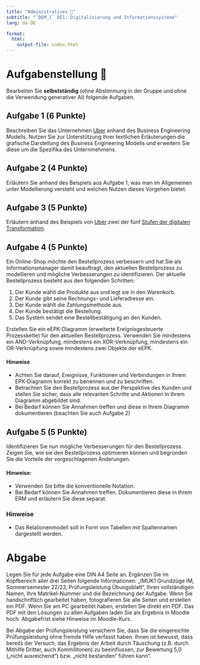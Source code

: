 ```yaml
---
title: "Administratives 🧐"
subtitle: "`DEM_1` DE1: Digitalisierung und Informationssysteme"
lang: de-DE

format: 
  html:
    output-file: index.html
---
```


# Aufgabenstellung 🧐 {visibility="hidden"}

Bearbeiten Sie __selbstständig__ (ohne Abstimmung in der Gruppe und ohne die Verwendung generativer AI) folgende Aufgaben.

## Aufgabe 1 (6 Punkte)

Beschreiben Sie das Unternehmen [Uber](https://uber.com) anhand des Business Engineering Modells. Nutzen Sie zur Unterstützung Ihrer textlichen Erläuterungen die grafische Darstellung des Business Engineering Modells und erweitern Sie diese um die Spezifika des Unternmehmens.

## Aufgabe 2 (4 Punkte)

Erläutern Sie anhand des Beispiels aus Aufgabe 1, was man im Allgemeinen unter Modellierung versteht und welchen Nutzen dieses Vorgehen bietet.

## Aufgabe 3 (5 Punkte)

Erläutern anhand des Beispiels von [Uber](https://uber.com) zwei der fünf [Stufen der digitalen Transformation](/lectures/DE1/22WT/2/#Stufen).

## Aufgabe 4 (5 Punkte)

Ein Online-Shop möchte den Bestellprozess verbessern und hat Sie als Informationsmanager damit beauftragt, den aktuellen Bestellprozess zu modellieren und mögliche Verbesserungen zu identifizieren. Der aktuelle Bestellprozess besteht aus den folgenden Schritten:

1. Der Kunde wählt die Produkte aus und legt sie in den Warenkorb.
2. Der Kunde gibt seine Rechnungs- und Lieferadresse ein.
3. Der Kunde wählt die Zahlungsmethode aus.
4. Der Kunde bestätigt die Bestellung.
5. Das System sendet eine Bestellbestätigung an den Kunden.

Erstellen Sie ein eEPK-Diagramm (erweiterte Ereignisgesteuerte Prozesskette) für den aktuellen Bestellprozess. Verwenden Sie mindestens ein AND-Verknüpfung, mindestens ein XOR-Verknüpfung, mindestens ein OR-Verknüpfung sowie mindestens zwei Objekte der eEPK.

#### Hinweise 

- Achten Sie darauf, Ereignisse, Funktionen und Verbindungen in Ihrem EPK-Diagramm korrekt zu benennen und zu beschriften.
- Betrachten Sie den Bestellprozess aus der Perspektive des Kunden und stellen Sie sicher, dass alle relevanten Schritte und Aktionen in Ihrem Diagramm abgebildet sind.
- Bei Bedarf können Sie Annahmen treffen und diese in Ihrem Diagramm dokumentieren (beachten Sie auch Aufgabe 2)

## Aufgabe 5 (5 Punkte)

Identifizieren Sie nun mögliche Verbesserungen für den Bestellprozess. Zeigen Sie, wie sie den Bestellprozess optimieren können und begründen Sie die Vorteile der vorgeschlagenen Änderungen.

#### Hinweise:

- Verwenden Sie bitte die konventionelle Notation.
- Bei Bedarf können Sie Annahmen treffen. Dokumentieren diese in Ihrem ERM und erläutern Sie diese separat.

### Hinweise

- Das Relationenmodell soll in Form von Tabellen mit Spaltennamen dargestellt werden.

# Abgabe

Legen Sie für jede Aufgabe eine DIN A4 Seite an. Ergänzen Sie im Kopfbereich aller drei Seiten folgende Informationen: „IMUK1 Grundzüge IM, Sommersemester 22/23, Prüfungsleistung Übungsblatt“, Ihren vollständigen Namen, Ihre Matrikel-Nummer und die Bezeichnung der Aufgabe. Wenn Sie handschriftlich gearbeitet haben, fotografieren Sie alle Seiten und erstellen ein PDF. Wenn Sie am PC gearbeitet haben, erstellen Sie direkt ein PDF. Das PDF mit den Lösungen zu allen Aufgaben laden Sie als Ergebnis in Moodle hoch. Abgabefrist siehe Hinweise im Moodle-Kurs.

Bei Abgabe der Prüfungsleistung versichern Sie, dass Sie die eingereichte Prüfungsleistung ohne fremde Hilfe verfasst haben. Ihnen ist bewusst, dass bereits der Versuch, das Ergebnis der Arbeit durch Täuschung (z.B. durch Mithilfe Dritter, auch Kommilitonen) zu beeinflussen, zur Bewertung 5,0 („nicht ausreichend“) bzw. „nicht bestanden“ führen kann“.